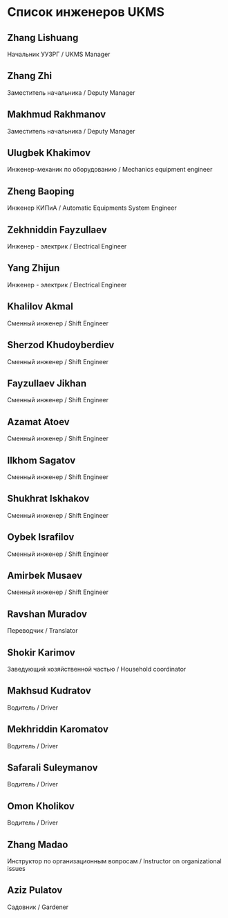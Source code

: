

<HeroPattern />

# Список инженеров UKMS

<Engineersukms />

## Zhang Lishuang

Начальник УУЗРГ / UKMS Manager

## Zhang Zhi

Заместитель начальника / Deputy Manager

## Makhmud Rakhmanov

Заместитель начальника / Deputy Manager

## Ulugbek Khakimov

Инженер-механик по оборудованию / Mechanics equipment engineer

## Zheng Baoping

Инженер КИПиА / Automatic Equipments System Engineer

## Zekhniddin Fayzullaev

Инженер - электрик / Electrical Engineer

## Yang Zhijun

Инженер - электрик / Electrical Engineer

## Khalilov Akmal

Сменный инженер / Shift Engineer

## Sherzod Khudoyberdiev

Сменный инженер / Shift Engineer

## Fayzullaev Jikhan

Сменный инженер / Shift Engineer

## Azamat Atoev

Сменный инженер / Shift Engineer

## Ilkhom Sagatov

Сменный инженер / Shift Engineer

## Shukhrat Iskhakov

Сменный инженер / Shift Engineer

## Oybek Israfilov

Сменный инженер / Shift Engineer

## Amirbek Musaev

Сменный инженер / Shift Engineer

## Ravshan Muradov

Переводчик / Translator

## Shokir Karimov

Заведующий хозяйственной частью / Household coordinator

## Makhsud Kudratov

Водитель / Driver

## Mekhriddin Karomatov

Водитель / Driver

## Safarali Suleymanov

Водитель / Driver

## Omon Kholikov

Водитель / Driver

## Zhang Madao

Инструктор по организационным вопросам / Instructor on organizational issues

## Aziz Pulatov

Садовник / Gardener
